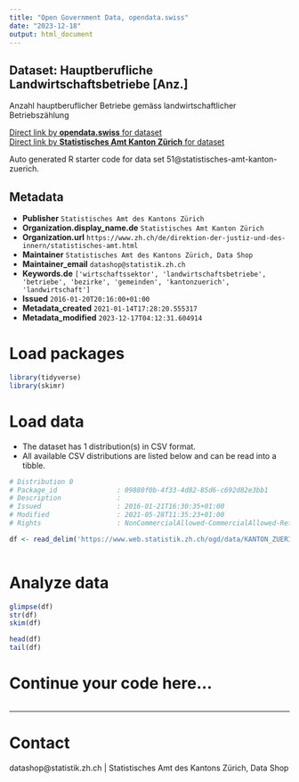 ```yaml
---
title: "Open Government Data, opendata.swiss"
date: "2023-12-18"
output: html_document
---
```


## Dataset: Hauptberufliche Landwirtschaftsbetriebe [Anz.]

Anzahl hauptberuflicher Betriebe gemäss landwirtschaftlicher Betriebszählung

[Direct link by **opendata.swiss** for dataset](https://opendata.swiss/de/dataset/hauptberufliche-landwirtschaftsbetriebe-anz)<br>
[Direct link by **Statistisches Amt Kanton Zürich** for dataset](https://www.zh.ch/de/politik-staat/gemeinden/gemeindeportraet.html)

Auto generated R starter code for data set 51@statistisches-amt-kanton-zuerich.

## Metadata

- **Publisher** `Statistisches Amt des Kantons Zürich`
- **Organization.display_name.de** `Statistisches Amt Kanton Zürich`
- **Organization.url** `https://www.zh.ch/de/direktion-der-justiz-und-des-innern/statistisches-amt.html`
- **Maintainer** `Statistisches Amt des Kantons Zürich, Data Shop`
- **Maintainer_email** `datashop@statistik.zh.ch`
- **Keywords.de** `['wirtschaftssektor', 'landwirtschaftsbetriebe', 'betriebe', 'bezirke', 'gemeinden', 'kantonzuerich', 'landwirtschaft']`
- **Issued** `2016-01-20T20:16:00+01:00`
- **Metadata_created** `2021-01-14T17:28:20.555317`
- **Metadata_modified** `2023-12-17T04:12:31.604914`


# Load packages

```r

library(tidyverse)
library(skimr)

```

# Load data

-   The dataset has 1 distribution(s) in CSV format.
-   All available CSV distributions are listed below and can be read into a tibble.

```r

# Distribution 0
# Package_id               : 09880f0b-4f33-4d82-85d6-c692d82e3bb1
# Description              : 
# Issued                   : 2016-01-21T16:30:35+01:00
# Modified                 : 2021-05-28T11:35:23+01:00
# Rights                   : NonCommercialAllowed-CommercialAllowed-ReferenceRequired

df <- read_delim('https://www.web.statistik.zh.ch/ogd/data/KANTON_ZUERICH_271.csv')



```

# Analyze data

```r

glimpse(df)
str(df)
skim(df)

head(df)
tail(df)

```

# Continue your code here...

```r

```

------------------------------------------------------------------------

# Contact

datashop@statistik.zh.ch | Statistisches Amt des Kantons Zürich, Data Shop
